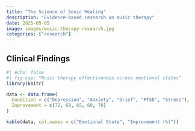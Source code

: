 ```yaml
---
title: "The Science of Sonic Healing"
description: "Evidence-based research on music therapy"
date: 2025-05-05
image: images/music-therapy-research.jpg
categories: ["research"]
---
```


## Clinical Findings

```r
#| echo: false
#| fig-cap: "Music therapy effectiveness across emotional states"
library(knitr)

data <- data.frame(
  Condition = c("Depression", "Anxiety", "Grief", "PTSD", "Stress"),
  Improvement = c(72, 68, 65, 60, 78)
)

kable(data, col.names = c("Emotional State", "Improvement (%)"))
```